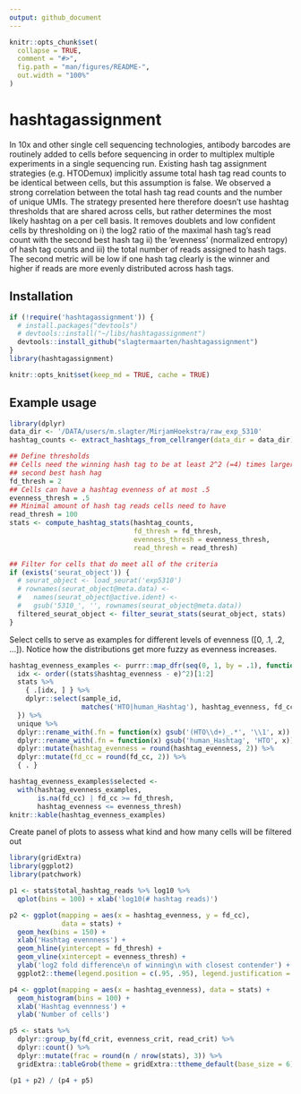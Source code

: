 ```yaml
---
output: github_document
---
```


<!-- README.md is generated from README.Rmd. Please edit that file -->

```r
knitr::opts_chunk$set(
  collapse = TRUE,
  comment = "#>",
  fig.path = "man/figures/README-",
  out.width = "100%"
)
```

# hashtagassignment

<!-- badges: start -->
<!-- badges: end -->

In 10x and other single cell sequencing technologies, antibody barcodes are
routinely added to cells before sequencing in order to multiplex multiple
experiments in a single sequencing run.  Existing hash tag assignment strategies
(e.g. HTODemux) implicitly assume total hash tag read counts to be identical
between cells, but this assumption is false. We observed a strong correlation
between the total hash tag read counts and the number of unique UMIs. The
strategy presented here therefore doesn’t use hashtag thresholds that are shared
across cells, but rather determines the most likely hashtag on a per cell basis.
It removes doublets and low confident cells by thresholding on i) the log2 ratio
of the maximal hash tag’s read count with the second best hash tag ii) the
‘evenness’ (normalized entropy) of hash tag counts and iii) the total number of
reads assigned to hash tags. The second metric will be low if one hash tag
clearly is the winner and higher if reads are more evenly distributed across
hash tags. 

## Installation

```r
if (!require('hashtagassignment')) {
  # install.packages("devtools")
  # devtools::install("~/libs/hashtagassignment")
  devtools::install_github("slagtermaarten/hashtagassignment")
}
library(hashtagassignment)
```

```r
knitr::opts_knit$set(keep_md = TRUE, cache = TRUE)
```

## Example usage

```r
library(dplyr)
data_dir <- '/DATA/users/m.slagter/MirjamHoekstra/raw_exp_5310'
hashtag_counts <- extract_hashtags_from_cellranger(data_dir = data_dir)

## Define thresholds
## Cells need the winning hash tag to be at least 2^2 (=4) times larger than the
## second best hash hag
fd_thresh = 2
## Cells can have a hashtag evenness of at most .5
evenness_thresh = .5
## Minimal amount of hash tag reads cells need to have
read_thresh = 100
stats <- compute_hashtag_stats(hashtag_counts, 
                               fd_thresh = fd_thresh,
                               evenness_thresh = evenness_thresh, 
                               read_thresh = read_thresh)

## Filter for cells that do meet all of the criteria 
if (exists('seurat_object')) {
  # seurat_object <- load_seurat('exp5310')
  # rownames(seurat_object@meta.data) <- 
  #   names(seurat_object@active.ident) <-
  #   gsub('5310_', '', rownames(seurat_object@meta.data))
  filtered_seurat_object <- filter_seurat_stats(seurat_object, stats)
}
```

Select cells to serve as examples for different levels of evenness ([0, .1, .2,
...]). Notice how the distributions get more fuzzy as evenness increases.

```r
hashtag_evenness_examples <- purrr::map_dfr(seq(0, 1, by = .1), function(e) {
  idx <- order((stats$hashtag_evenness - e)^2)[1:2]
  stats %>%
    { .[idx, ] } %>%
    dplyr::select(sample_id, 
                  matches('HTO|human_Hashtag'), hashtag_evenness, fd_cc)
  }) %>% 
  unique %>% 
  dplyr::rename_with(.fn = function(x) gsub('(HTO\\d+)_.*', '\\1', x)) %>%
  dplyr::rename_with(.fn = function(x) gsub('human_Hashtag', 'HTO', x)) %>%
  dplyr::mutate(hashtag_evenness = round(hashtag_evenness, 2)) %>%
  dplyr::mutate(fd_cc = round(fd_cc, 2)) %>%
  { . }

hashtag_evenness_examples$selected <-
  with(hashtag_evenness_examples, 
       is.na(fd_cc) | fd_cc >= fd_thresh,
       hashtag_evenness <= evenness_thresh)
knitr::kable(hashtag_evenness_examples)
```

Create panel of plots to assess what kind and how many cells will be filtered
out

```r
library(gridExtra)
library(ggplot2)
library(patchwork)

p1 <- stats$total_hashtag_reads %>% log10 %>% 
  qplot(bins = 100) + xlab('log10(# hashtag reads)')

p2 <- ggplot(mapping = aes(x = hashtag_evenness, y = fd_cc),
             data = stats) +
  geom_hex(bins = 150) +
  xlab('Hashtag evennness') +
  geom_hline(yintercept = fd_thresh) +
  geom_vline(xintercept = evenness_thresh) +
  ylab('log2 fold difference\n of winning\n with closest contender') +
  ggplot2::theme(legend.position = c(.95, .95), legend.justification = c(1, 1))

p4 <- ggplot(mapping = aes(x = hashtag_evenness), data = stats) +
  geom_histogram(bins = 100) +
  xlab('Hashtag evennness') +
  ylab('Number of cells')

p5 <- stats %>%
  dplyr::group_by(fd_crit, evenness_crit, read_crit) %>%
  dplyr::count() %>%
  dplyr::mutate(frac = round(n / nrow(stats), 3)) %>%
  gridExtra::tableGrob(theme = gridExtra::ttheme_default(base_size = 6))

(p1 + p2) / (p4 + p5) 
```
